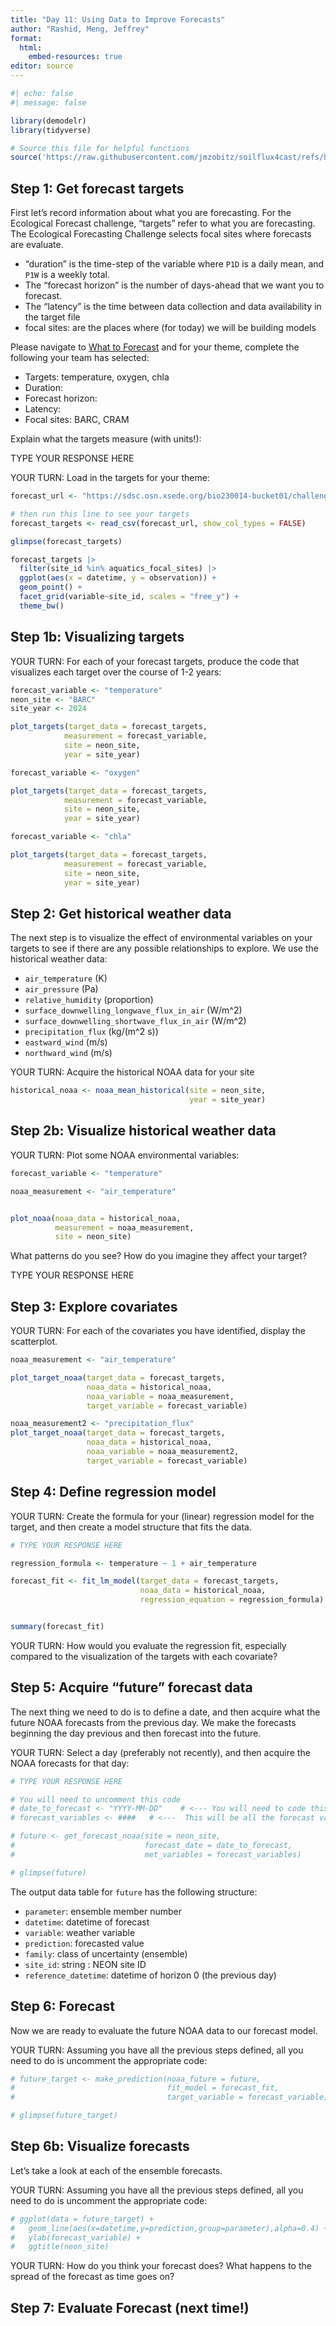 ```yaml
---
title: "Day 11: Using Data to Improve Forecasts"
author: "Rashid, Meng, Jeffrey"
format:
  html:
    embed-resources: true
editor: source
---
```


```r
#| echo: false
#| message: false

library(demodelr)
library(tidyverse)

# Source this file for helpful functions
source('https://raw.githubusercontent.com/jmzobitz/soilflux4cast/refs/heads/main/scripts/forecast_helper_functions.R')

```

## Step 1: Get forecast targets

First let's record information about what you are forecasting. For the Ecological Forecast challenge, "targets" refer to what you are forecasting. The Ecological Forecasting Challenge selects focal sites where forecasts are evaluate. 

- "duration" is the time-step of the variable where `P1D` is a daily mean, and `P1W` is a weekly total.
- The "forecast horizon" is the number of days-ahead that we want you to forecast.
- The "latency" is the time between data collection and data availability in the target file
- focal sites: are the places where (for today) we will be building models

Please navigate to [What to Forecast](https://projects.ecoforecast.org/neon4cast-ci/targets.html) and for your theme, complete the following your team has selected:

- Targets: temperature, oxygen, chla
- Duration:
- Forecast horizon:
- Latency: 
- Focal sites: BARC, CRAM


Explain what the targets measure (with units!):

TYPE YOUR RESPONSE HERE

YOUR TURN: Load in the targets for your theme:

```r
forecast_url <- "https://sdsc.osn.xsede.org/bio230014-bucket01/challenges/targets/project_id=neon4cast/duration=P1D/aquatics-targets.csv.gz"

# then run this line to see your targets
forecast_targets <- read_csv(forecast_url, show_col_types = FALSE)

glimpse(forecast_targets)

forecast_targets |> 
  filter(site_id %in% aquatics_focal_sites) |> 
  ggplot(aes(x = datetime, y = observation)) +
  geom_point() +
  facet_grid(variable~site_id, scales = "free_y") +
  theme_bw()


```

## Step 1b: Visualizing targets

YOUR TURN: For each of your forecast targets, produce the code that visualizes each target over the course of 1-2 years:

```r
forecast_variable <- "temperature"
neon_site <- "BARC"
site_year <- 2024

plot_targets(target_data = forecast_targets,
            measurement = forecast_variable,
            site = neon_site,
            year = site_year)

forecast_variable <- "oxygen"

plot_targets(target_data = forecast_targets,
            measurement = forecast_variable,
            site = neon_site,
            year = site_year)

forecast_variable <- "chla"

plot_targets(target_data = forecast_targets,
            measurement = forecast_variable,
            site = neon_site,
            year = site_year)

```

## Step 2: Get historical weather data

The next step is to visualize the effect of environmental variables on your targets to see if there are any possible relationships to explore.  We use the historical weather data:

- `air_temperature` (K)
- `air_pressure` (Pa)
- `relative_humidity` (proportion)
- `surface_downwelling_longwave_flux_in_air` (W/m^2)
- `surface_downwelling_shortwave_flux_in_air` (W/m^2) 
- `precipitation_flux` (kg/(m^2 s))
- `eastward_wind` (m/s)
- `northward_wind` (m/s)

YOUR TURN: Acquire the historical NOAA data for your site

```r

historical_noaa <- noaa_mean_historical(site = neon_site,
                                        year = site_year)

```

## Step 2b: Visualize historical weather data

YOUR TURN: Plot some NOAA environmental variables:
```r
forecast_variable <- "temperature"

noaa_measurement <- "air_temperature"


plot_noaa(noaa_data = historical_noaa,
          measurement = noaa_measurement,
          site = neon_site)


```

What patterns do you see? How do you imagine they affect your target?

TYPE YOUR RESPONSE HERE

## Step 3: Explore covariates

YOUR TURN: For each of the covariates you have identified, display the scatterplot.

```r
noaa_measurement <- "air_temperature"

plot_target_noaa(target_data = forecast_targets,
                 noaa_data = historical_noaa,
                 noaa_variable = noaa_measurement,
                 target_variable = forecast_variable)

noaa_measurement2 <- "precipitation_flux"
plot_target_noaa(target_data = forecast_targets,
                 noaa_data = historical_noaa,
                 noaa_variable = noaa_measurement2,
                 target_variable = forecast_variable)

```

## Step 4: Define regression model

YOUR TURN: Create the formula for your (linear) regression model for the target, and then create a model structure that fits the data.

```r
# TYPE YOUR RESPONSE HERE

regression_formula <- temperature ~ 1 + air_temperature

forecast_fit <- fit_lm_model(target_data = forecast_targets,
                             noaa_data = historical_noaa,
                             regression_equation = regression_formula)


summary(forecast_fit)

```

YOUR TURN: How would you evaluate the regression fit, especially compared to the visualization of the targets with each covariate?

## Step 5: Acquire "future" forecast data
The next thing we need to do is to define a date, and then acquire what the future NOAA forecasts from the previous day.  We make the forecasts beginning the day previous and then forecast into the future. 

YOUR TURN: Select a day (preferably not recently), and then acquire the NOAA forecasts for that day:

```r
# TYPE YOUR RESPONSE HERE

# You will need to uncomment this code
# date_to_forecast <- "YYYY-MM-DD"    # <--- You will need to code this in and uncomment it
# forecast_variables <- ####   # <---  This will be all the forecast variables from your regression equation. You will need to code this in and uncomment it.

# future <- get_forecast_noaa(site = neon_site,
#                             forecast_date = date_to_forecast,
#                             met_variables = forecast_variables)

# glimpse(future)
```

The output data table for `future` has the following structure:

- `parameter`: ensemble member number
- `datetime`: datetime of forecast
- `variable`:  weather variable
- `prediction`: forecasted value
- `family`: class of uncertainty (ensemble)
- `site_id`: string : NEON site ID
- `reference_datetime`: datetime of horizon 0 (the previous day)


## Step 6: Forecast
Now we are ready to evaluate the future NOAA data to our forecast model.  

YOUR TURN: Assuming you have all the previous steps defined, all you need to do is uncomment the appropriate code:

```r
# future_target <- make_prediction(noaa_future = future,
#                                  fit_model = forecast_fit,
#                                  target_variable = forecast_variable)

# glimpse(future_target)
```


## Step 6b: Visualize forecasts
Let's take a look at each of the ensemble forecasts. 

YOUR TURN: Assuming you have all the previous steps defined, all you need to do is uncomment the appropriate code:

```r

# ggplot(data = future_target) +
#   geom_line(aes(x=datetime,y=prediction,group=parameter),alpha=0.4) +
#   ylab(forecast_variable) +
#   ggtitle(neon_site)

```

YOUR TURN: How do you think your forecast does?  What happens to the spread of the forecast as time goes on?

## Step 7: Evaluate Forecast (next time!)
